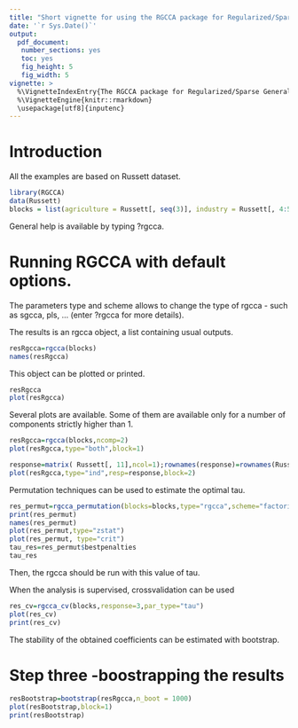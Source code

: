 ```yaml
---
title: "Short vignette for using the RGCCA package for Regularized/Sparse Generalized Canonical Correlation Analysis"
date: '`r Sys.Date()`'
output: 
  pdf_document:
   number_sections: yes
   toc: yes
   fig_height: 5
   fig_width: 5
vignette: >
  %\VignetteIndexEntry{The RGCCA package for Regularized/Sparse Generalized Canonical Correlation Analysis} 
  %\VignetteEngine{knitr::rmarkdown}
  \usepackage[utf8]{inputenc}
---
```

# Introduction
All the examples are based on Russett dataset. 

```r
library(RGCCA)
data(Russett)
blocks = list(agriculture = Russett[, seq(3)], industry = Russett[, 4:5],  politic = Russett[, 6:8] )
```

General help is available by typing ?rgcca.

# Running RGCCA with default options. 
The parameters type and scheme allows to change the type of rgcca - such as sgcca, pls, ...  (enter ?rgcca for more details).

The results is an rgcca object, a list containing usual outputs. 
```r
resRgcca=rgcca(blocks)
names(resRgcca)
```

This object can be plotted or printed.

```r
resRgcca
plot(resRgcca)
```

Several plots are available. Some of them are available only for a number of components strictly higher than 1.

```r
resRgcca=rgcca(blocks,ncomp=2)
plot(resRgcca,type="both",block=1)
```

```r
response=matrix( Russett[, 11],ncol=1);rownames(response)=rownames(Russett)
plot(resRgcca,type="ind",resp=response,block=2)
```

Permutation techniques can be used to estimate the optimal tau. 

```r
res_permut=rgcca_permutation(blocks=blocks,type="rgcca",scheme="factorial",n_run=100)
print(res_permut)
names(res_permut)
plot(res_permut,type="zstat")
plot(res_permut, type="crit")
tau_res=res_permut$bestpenalties
tau_res
```
Then, the rgcca should be run with this value of tau. 

When the analysis is supervised, crossvalidation can be used
```r
res_cv=rgcca_cv(blocks,response=3,par_type="tau")
plot(res_cv)
print(res_cv)
```


The stability of the obtained coefficients can be estimated with bootstrap. 


# Step three -boostrapping the results
```r
resBootstrap=bootstrap(resRgcca,n_boot = 1000)
plot(resBootstrap,block=1)
print(resBootstrap)
```
